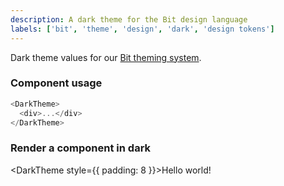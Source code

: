```yaml
---
description: A dark theme for the Bit design language
labels: ['bit', 'theme', 'design', 'dark', 'design tokens']
---
```



Dark theme values for our [Bit theming system](https://bit.dev/teambit/design/ui/theme/base-theme).

### Component usage

```js
<DarkTheme>
  <div>...</div>
</DarkTheme>
```

### Render a component in dark

<DarkTheme style={{ padding: 8 }}>Hello world!</DarkTheme>
